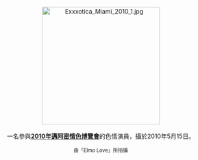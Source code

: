 <center>
[[File:Exxxotica_Miami_2010_1.jpg|275px]]
<br><br>
一名參與'''[[美國情色博覽會|2010年邁阿密情色博覽會]]'''的色情演員，攝於2010年5月15日。
<p>
<small>由「Elmo Love」所拍攝</small>
</center>